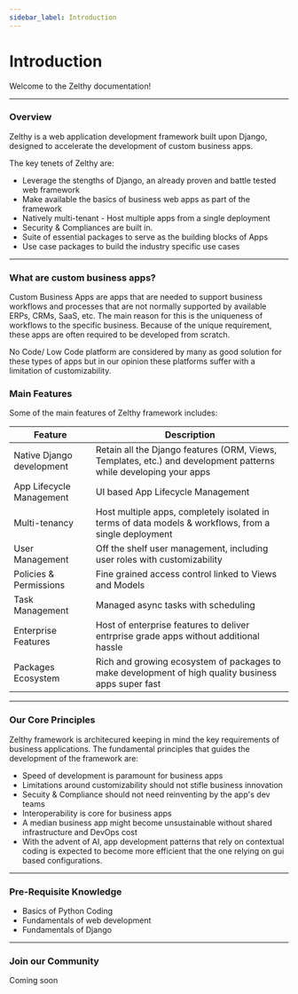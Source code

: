 ```yaml
---
sidebar_label: Introduction
---
```


# Introduction

Welcome to the Zelthy documentation!
***

### Overview

Zelthy is a web application development framework built upon Django, designed to accelerate the development of custom business apps.


The key tenets of Zelthy are:
 - Leverage the stengths of Django, an already proven and battle tested web framework
 - Make available the basics of business web apps as part of the framework
 - Natively multi-tenant - Host multiple apps from a single deployment
 - Security & Compliances are built in. 
 - Suite of essential packages to serve as the building blocks of Apps
 - Use case packages to build the industry specific use cases
***

### What are custom business apps?
<p>
Custom Business Apps are apps that are needed to support business workflows and processes that are not normally supported by available ERPs, CRMs, SaaS, etc. The main reason for this is the uniqueness of workflows to the specific business. Because of the unique requirement, these apps are often required to be developed from scratch.</p>
<p>
No Code/ Low Code platform are considered by many as good solution for these types of apps but in our opinion these platforms suffer with a limitation of customizability.</p>


### Main Features
Some of the main features of Zelthy framework includes:

<table>
  <thead>
    <tr>
      <th>Feature</th>
      <th>Description</th>
    </tr>
  </thead>
  <tbody>
    <tr>
      <td>Native Django development</td>
      <td>Retain all the Django features (ORM, Views, Templates, etc.) and development patterns while developing your apps</td>
    </tr>
    <tr>
      <td>App Lifecycle Management</td>
      <td>UI based App Lifecycle Management</td>
    </tr>
    <tr>
      <td>Multi-tenancy</td>
      <td>Host multiple apps, completely isolated in terms of data models & workflows, from a single deployment</td>
    </tr>
    <tr>
      <td>User Management</td>
      <td>Off the shelf user management, including user roles with customizability</td>
    </tr>
    <tr>
      <td>Policies & Permissions</td>
      <td>Fine grained access control linked to Views and Models</td>
    </tr>
    <tr>
      <td>Task Management</td>
      <td>Managed async tasks with scheduling</td>
    </tr>
    <tr>
      <td>Enterprise Features</td>
      <td>Host of enterprise features to deliver entrprise grade apps without additional hassle</td>
    </tr>
    <tr>
      <td>Packages Ecosystem</td>
      <td>Rich and growing ecosystem of packages to make development of high quality business apps super fast</td>
    </tr>
  </tbody>
</table>



***

### Our Core Principles
Zelthy framework is architecured keeping in mind the key requirements of business applications. The fundamental principles that guides the development of the framework are:
- Speed of development is paramount for business apps
- Limitations around customizability should not stifle business innovation
- Secuity & Compliance should not need reinventing by the app's dev teams 
- Interoperability is core for business apps
- A median business app might become unsustainable without shared infrastructure and DevOps cost 
- With the advent of AI, app development patterns that rely on contextual coding is expected to become more efficient that the one relying on gui based configurations.

 
***


### Pre-Requisite Knowledge
- Basics of Python Coding
- Fundamentals of web development
- Fundamentals of Django
 
***

### Join our Community
Coming soon
